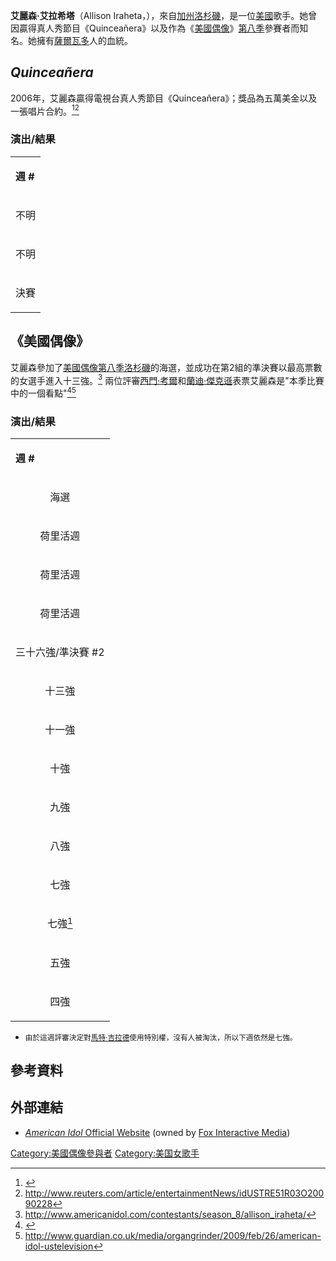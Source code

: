 {{Expand|time=2009-03-29}} 
{{Infobox musical artist 
| Name = 艾麗森·艾拉希塔
| Background = 女歌手
| image = Allison Iraheta.jpg
| Born = {{birth date and age|mf=yes|1992|4|27}}
| Instrument = [[歌唱|歌唱]]
| Genre = [[搖滾|搖滾]], [[朋克搖滾|朋克搖滾]]
| Occupation = [[歌手|歌手]]
| Years_active = 2006年-現在
}}
 
'''艾麗森·艾拉希塔'''（Allison Iraheta，{{bd|1992年|4月27日||}}），來自[[加州|加州]][[洛杉磯|洛杉磯]]，是一位[[美國|美國]]歌手。她曾因贏得真人秀節目《Quinceañera》以及作為《[[美國偶像|美國偶像]]》[[美國偶像_(第八季)|第八季]]參賽者而知名。她擁有[[薩爾瓦多|薩爾瓦多]]人的血統。

== ''Quinceañera'' ==
2006年，艾麗森贏得電視台真人秀節目《Quinceañera》；獎品為五萬美金以及一張唱片合約。<ref>{{cite web |url=http://www.laprensagrafica.com/index.php/fama/espectaculos/20202.html/ |title=存档副本 |accessdate=2009-05-21 |deadurl=yes |archiveurl=https://web.archive.org/web/20090510033517/http://www.laprensagrafica.com/index.php/fama/espectaculos/20202.html/ |archivedate=2009-05-10 }}</ref><ref>http://www.reuters.com/article/entertainmentNews/idUSTRE51R03O20090228</ref>

=== 演出/結果 ===
{|class="wikitable" align="left"
|colspan="100" bgcolor="CCCCCC" align="Center"|'''週 #'''
|colspan="100" bgcolor="CCCCCC" align="Center"|'''參賽歌曲'''
|colspan="100" bgcolor="CCCCCC" align="Center"|'''原唱'''
|colspan="100" bgcolor="CCCCCC" align="Center"|'''結果'''
|-
|colspan="100" align="center" bgcolor="FAF6F6"|不明
|colspan="100" align="center" bgcolor="FAF6F6"|Volverte a Amar
|colspan="100" align="center" bgcolor="FAF6F6"|Alejandra Guzmán
|colspan="100" align="center" bgcolor="FAF6F6"|晉級
|-
|colspan="100" align="center" bgcolor="FAF6F6"|不明
|colspan="100" align="center" bgcolor="FAF6F6"|Kiss and Say Goodbye
|colspan="100" align="center" bgcolor="FAF6F6"|The Manhattans
|colspan="100" align="center" bgcolor="FAF6F6"|晉級
|-
|colspan="100" align="center" bgcolor="FAF6F6"|決賽
|colspan="100" align="center" bgcolor="FAF6F6"|Total Eclipse of the Heart
|colspan="100" align="center" bgcolor="FAF6F6"|Bonnie Tyler
|colspan="100" align="center" bgcolor="FAF6F6"|冠軍
|}{{clear}}

== 《美國偶像》 ==
艾麗森參加了[[美國偶像|美國偶像]][[美國偶像_(第八季)|第八季]][[洛杉磯|洛杉磯]]的海選，並成功在第2組的準決賽以最高票數的女選手進入十三強。<ref>http://www.americanidol.com/contestants/season_8/allison_iraheta/</ref> 兩位評審[[西門·考爾|西門·考爾]]和[[蘭迪·傑克遜|蘭迪·傑克遜]]表票艾麗森是"本季比賽中的一個看點"<ref>{{cite episode |title= Semi-finals 2 Wednesday |series=American Idol |serieslink=American Idol |credits=[[西門·考爾|西門·考爾]]和[[蘭迪·傑克遜|蘭迪·傑克遜]]|network=[[福克斯廣播公司|福克斯廣播公司]] |city=[[好萊塢|好萊塢]] |airdate=2009-02-27 |season=8}}</ref><ref>http://www.guardian.co.uk/media/organgrinder/2009/feb/26/american-idol-ustelevision</ref>  

=== 演出/結果 ===
{|class="wikitable" align="left"
|colspan="100" bgcolor="CCCCCC" align="Center"|'''週 #'''
|colspan="100" bgcolor="CCCCCC" align="Center"|'''主題'''
|colspan="100" bgcolor="CCCCCC" align="Center"|'''參賽歌曲'''
|colspan="100" bgcolor="CCCCCC" align="Center"|'''原唱'''
|colspan="100" bgcolor="CCCCCC" align="Center"|'''出場次序 #'''
|colspan="100" bgcolor="CCCCCC" align="Center"|'''結果'''
|-
|colspan="100" align="center" bgcolor="FAF6F6"|海選
|colspan="100" align="center" bgcolor="FAF6F6"|N/A
|colspan="100" align="center" bgcolor="FAF6F6"|(You Make Me Feel Like) A Natural Woman 
|colspan="100" align="center" bgcolor="FAF6F6"|[[艾瑞莎·法蘭克林|艾瑞莎·法蘭克林]]
|colspan="100" align="center" bgcolor="FAF6F6"|N/A
|colspan="100" align="center" bgcolor="FAF6F6"|晉級
|-
|colspan="100" align="center" bgcolor="FAF6F6"|荷里活週
|colspan="100" align="center" bgcolor="FAF6F6"|第1場演出
|colspan="100" align="center" bgcolor="FAF6F6"|N/A
|colspan="100" align="center" bgcolor="FAF6F6"|-
|colspan="100" align="center" bgcolor="FAF6F6"|N/A
|colspan="100" align="center" bgcolor="FAF6F6"|晉級
|-
|colspan="100" align="center" bgcolor="FAF6F6"|荷里活週
|colspan="100" align="center" bgcolor="FAF6F6"|小組演出
|colspan="100" align="center" bgcolor="FAF6F6"|N/A
|colspan="100" align="center" bgcolor="FAF6F6"|-
|colspan="100" align="center" bgcolor="FAF6F6"|N/A
|colspan="100" align="center" bgcolor="FAF6F6"|晉級
|-
|colspan="100" align="center" bgcolor="FAF6F6"|荷里活週
|colspan="100" align="center" bgcolor="FAF6F6"|第2場演出
|colspan="100" align="center" bgcolor="FAF6F6"|Because of You
|colspan="100" align="center" bgcolor="FAF6F6"|[[凱莉·克萊森|凱莉·克萊森]]
|colspan="100" align="center" bgcolor="FAF6F6"|N/A
|colspan="100" align="center" bgcolor="FAF6F6"|晉級
|-
|colspan="100" align="center" bgcolor="FAF6F6"|三十六強/準決賽 #2
|colspan="100" align="center" bgcolor="FAF6F6"|告示牌熱門100歌曲
|colspan="100" align="center" bgcolor="FAF6F6"|Alone
|colspan="100" align="center" bgcolor="FAF6F6"|Heart
|colspan="100" align="center" bgcolor="FAF6F6"|5
|colspan="100" align="center" bgcolor="FAF6F6"|晉級
|-
|colspan="100" align="center" bgcolor="FAF6F6"|十三強
|colspan="100" align="center" bgcolor="FAF6F6"|[[Michael_Jackson|Michael Jackson]]
|colspan="100" align="center" bgcolor="FAF6F6"|Give In to Me
|colspan="100" align="center" bgcolor="FAF6F6"|Michael Jackson
|colspan="100" align="center" bgcolor="FAF6F6"|7
|colspan="100" align="center" bgcolor="FAF6F6"|晉級
|-
|colspan="100" align="center" bgcolor="FAF6F6"|十一強
|colspan="100" align="center" bgcolor="FAF6F6"|Grand Ole Opry
|colspan="100" align="center" bgcolor="FAF6F6"|Blame It on Your Heart
|colspan="100" align="center" bgcolor="FAF6F6"|Patty Loveless
|colspan="100" align="center" bgcolor="FAF6F6"|2
|colspan="100" align="center" bgcolor="FAF6F6"|尾三
|-
|colspan="100" align="center" bgcolor="FAF6F6"|十強
|colspan="100" align="center" bgcolor="FAF6F6"|[[摩城唱片|摩城唱片]]
|colspan="100" align="center" bgcolor="FAF6F6"|Papa Was a Rollin' Stone
|colspan="100" align="center" bgcolor="FAF6F6"|The Temptations
|colspan="100" align="center" bgcolor="FAF6F6"|10
|colspan="100" align="center" bgcolor="FAF6F6"|晉級
|-
|colspan="100" align="center" bgcolor="FAF6F6"|九強
|colspan="100" align="center" bgcolor="FAF6F6"|[[iTunes|iTunes]] 一百強
|colspan="100" align="center" bgcolor="FAF6F6"|Don't Speak
|colspan="100" align="center" bgcolor="FAF6F6"|No Doubt
|colspan="100" align="center" bgcolor="FAF6F6"|4
|colspan="100" align="center" bgcolor="FAF6F6"|尾三
|-
|colspan="100" align="center" bgcolor="FAF6F6"|八強
|colspan="100" align="center" bgcolor="FAF6F6"|出世年份的歌曲
|colspan="100" align="center" bgcolor="FAF6F6"|I Can't Make You Love Me
|colspan="100" align="center" bgcolor="FAF6F6"|Bonnie Raitt
|colspan="100" align="center" bgcolor="FAF6F6"|6
|colspan="100" align="center" bgcolor="FAF6F6"|晉級
|-
|colspan="100" align="center" bgcolor="FAF6F6"|七強
|colspan="100" align="center" bgcolor="FAF6F6"|電影歌曲
|colspan="100" align="center" bgcolor="FAF6F6"|I Don't Want to Miss a Thing - Armageddon
|colspan="100" align="center" bgcolor="FAF6F6"|[[史密斯飛船|史密斯飛船]]
|colspan="100" align="center" bgcolor="FAF6F6"|1
|colspan="100" align="center" bgcolor="FAF6F6"|晉級
|-
|colspan="100" align="center" bgcolor="FAF6F6"|七強[[#fn_1|<sup>1</sup>]]
|colspan="100" align="center" bgcolor="FAF6F6"|[[迪斯科|迪斯科]]
|colspan="100" align="center" bgcolor="FAF6F6"|Hot Stuff
|colspan="100" align="center" bgcolor="FAF6F6"|Donna Summer
|colspan="100" align="center" bgcolor="FAF6F6"|4
|colspan="100" align="center" bgcolor="FAF6F6"|尾三
|-
|colspan="100" align="center" bgcolor="FAF6F6"|五強
|colspan="100" align="center" bgcolor="FAF6F6"|Rat Pack Standards
|colspan="100" align="center" bgcolor="FAF6F6"|Someone to Watch Over Me
|colspan="100" align="center" bgcolor="FAF6F6"|Gertrude Lawrence
|colspan="100" align="center" bgcolor="FAF6F6"|2
|colspan="100" align="center" bgcolor="FAF6F6"|晉級
|{{clear}}
|-
|colspan="100" align="center" bgcolor="FAF6F6"|四強
|colspan="100" align="center" bgcolor="FAF6F6"|[[搖滾|搖滾]] 獨唱<br />對唱
|colspan="100" align="center" bgcolor="FAF6F6"|Cry Baby<br />Slow Ride<small> (與[[亞當·藍伯特|亞當·藍伯特]]合唱)</small>
|colspan="100" align="center" bgcolor="FAF6F6"|Janis Joplin<br />Foghat
|colspan="100" align="center" bgcolor="FAF6F6"|2<br />6
|colspan="100" align="center" bgcolor="FAF6F6"|淘汰
|}{{clear}}

* <small>{{fnb|1}} 由於這週評審決定對[[馬特·吉拉德|馬特·吉拉德]]使用特別權，沒有人被淘汰，所以下週依然是七強。</small>

== 參考資料 ==
{{reflist}}

== 外部連結 ==
* [http://www.americanidol.com/ ''American Idol'' Official Website] (owned by [[Fox_Interactive_Media|Fox Interactive Media]])

{{美國偶像第八季}}
{{normdaten}}
{{DEFAULTSORT:Iraheta}}
[[Category:美國偶像參與者|Category:美國偶像參與者]]
[[Category:美国女歌手|Category:美国女歌手]]